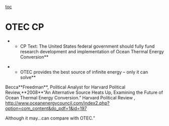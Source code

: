 [[toc]]
=OTEC CP= 
**CP Text: The United States federal government should fully fund research development and implementation of Ocean Thermal Energy Conversion**

**OTEC provides the best source of infinite energy – only it can solve**
Becca<span class="s2">**Freedman**</span>, Political Analyst for Harvard Political Review,<span class="s2">**2008**</span>“An Alternative Source Heats Up, Examining the Future of Ocean Thermal Energy Conversion.” Harvard Political Review , http://www.oceanenergycouncil.com/index2.php?option=com_content&do_pdf=1&id=197

<span class="s4">Although it may...</span><span class="s5">can compare with OTEC.”</span>
